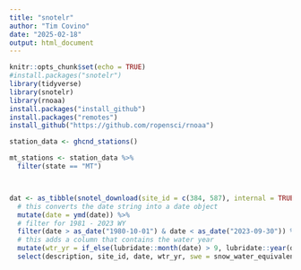 ```yaml
---
title: "snotelr"
author: "Tim Covino"
date: "2025-02-18"
output: html_document
---
```


```r
knitr::opts_chunk$set(echo = TRUE)
#install.packages("snotelr")
library(tidyverse)
library(snotelr)
library(rnoaa)
install.packages("install_github")
install.packages("remotes")
install_github("https://github.com/ropensci/rnoaa")
```

```r
station_data <- ghcnd_stations()

mt_stations <- station_data %>% 
  filter(state == "MT")



dat <- as_tibble(snotel_download(site_id = c(384, 587), internal = TRUE)) %>% 
  # this converts the date string into a date object
  mutate(date = ymd(date)) %>% 
  # filter for 1981 - 2023 WY
  filter(date > as_date("1980-10-01") & date < as_date("2023-09-30")) %>% 
  # this adds a column that contains the water year
  mutate(wtr_yr = if_else(lubridate::month(date) > 9, lubridate::year(date) + 1, lubridate::year(date))) %>% 
  select(description, site_id, date, wtr_yr, swe = snow_water_equivalent, p = precipitation, p_cum = precipitation_cumulative, temp_max = temperature_max, temp_min = temperature_min, temp_mean = temperature_mean)
```

